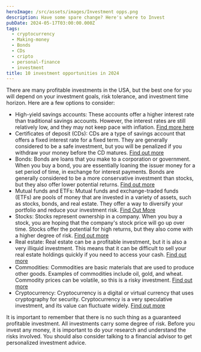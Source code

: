 ```yaml
---
heroImage: /src/assets/images/Investment opps.png
description: Have some spare change? Here's where to Invest
pubDate: 2024-05-17T03:00:00.000Z
tags:
  - cryptocurrency
  - Making-money
  - Bonds
  - CDs
  - cripto
  - personal-finance
  - investment
title: 10 investment opportunities in 2024
---
```


There are many profitable investments in the USA, but the best one for you will depend on your investment goals, risk tolerance, and investment time horizon. Here are a few options to consider:

* High-yield savings accounts:  These accounts offer a higher interest rate than traditional savings accounts. However, the interest rates are still relatively low, and they may not keep pace with inflation. [Find more here](Investing-in-High-Yield-Savings "High Yield Savings")
* Certificates of deposit (CDs): CDs are a type of savings account that offers a fixed interest rate for a fixed term. They are generally considered to be a safe investment, but you will be penalized if you withdraw your money before the CD matures. [Find out more](www.financego.net/Investing-in-Certificates-of-Deposit-CDs "CDs")
* Bonds: Bonds are loans that you make to a corporation or government. When you buy a bond, you are essentially loaning the issuer money for a set period of time, in exchange for interest payments. Bonds are generally considered to be a more conservative investment than stocks, but they also offer lower potential returns. [Find out more](www.financego.net/Investing-in-Bonds.mdx "Bonds")
* Mutual funds and ETFs: Mutual funds and exchange-traded funds (ETFs) are pools of money that are invested in a variety of assets, such as stocks, bonds, and real estate. They offer a way to diversify your portfolio and reduce your investment risk. [Find Out More](www.financego.net/Investing-in-Mutual-funds-and-EFTs.mdx "Mutual Funds")
* Stocks: Stocks represent ownership in a company. When you buy a stock, you are hoping that the company's stock price will go up over time. Stocks offer the potential for high returns, but they also come with a higher degree of risk. [Find out more](www.financego.net/Investing-in-Stocks.mdx "Stocks")
* Real estate: Real estate can be a profitable investment, but it is also a very illiquid investment. This means that it can be difficult to sell your real estate holdings quickly if you need to access your cash. [Find out more](www.financego.net/Investing-in-Real-Estate.mdx "Real Estate")
* Commodities: Commodities are basic materials that are used to produce other goods. Examples of commodities include oil, gold, and wheat. Commodity prices can be volatile, so this is a risky investment. [Find out more](www.financego.net/Investing-in-Commodities.mdx "Commodities")
* Cryptocurrency: Cryptocurrency is a digital or virtual currency that uses cryptography for security. Cryptocurrency is a very speculative investment, and its value can fluctuate widely. [Find out more](www.financego.net/Investing-in-Cryptocurrency.mdx "Cryptocurrency")

It is important to remember that there is no such thing as a guaranteed profitable investment. All investments carry some degree of risk. Before you invest any money, it is important to do your research and understand the risks involved. You should also consider talking to a financial advisor to get personalized investment advice.
